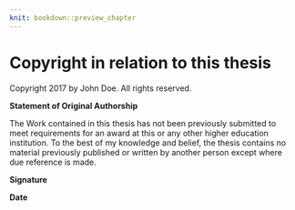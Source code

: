 ```yaml
---
knit: bookdown::preview_chapter
---
```

  
# Copyright in relation to this thesis
  
  \copyright Copyright 2017 by John Doe. All rights reserved.

**Statement of Original Authorship**
  
The Work contained in this thesis has not been previously submitted to meet requirements for an award at this or any other higher education institution. To the best of my knowledge and belief, the thesis contains no material previously published or written by another person except where due reference is made.

**Signature**
  
**Date**

